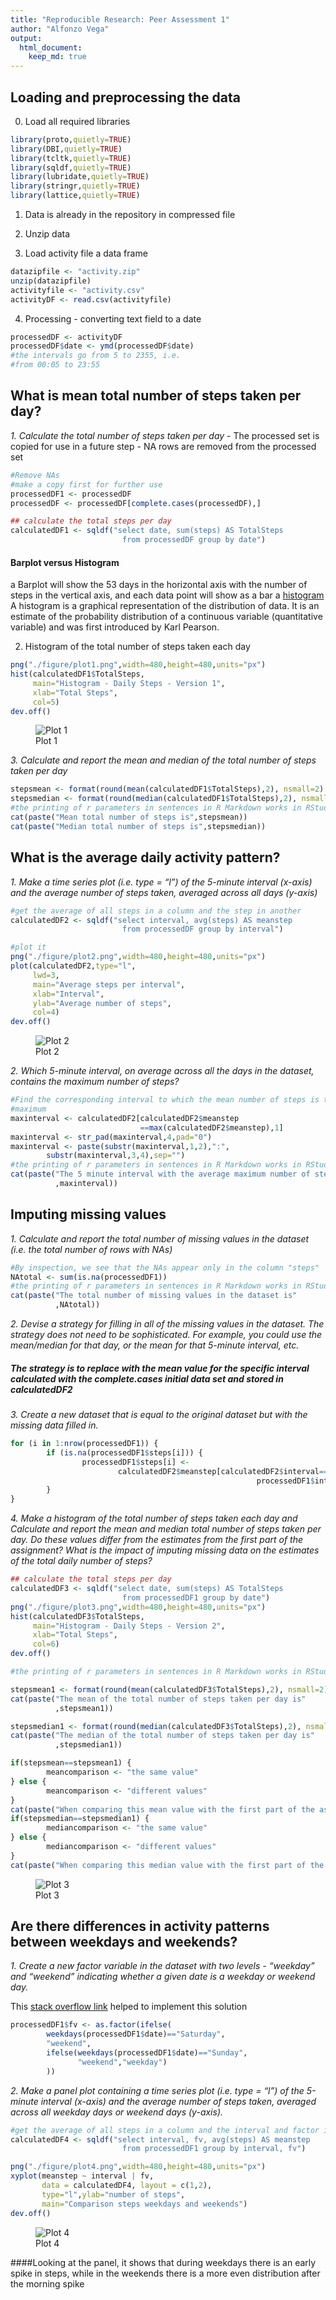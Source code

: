 ```yaml
---
title: "Reproducible Research: Peer Assessment 1"
author: "Alfonzo Vega"
output: 
  html_document:
    keep_md: true
---
```



## Loading and preprocessing the data
0. Load all required libraries
```r
library(proto,quietly=TRUE)
library(DBI,quietly=TRUE)
library(tcltk,quietly=TRUE)
library(sqldf,quietly=TRUE)
library(lubridate,quietly=TRUE)
library(stringr,quietly=TRUE)
library(lattice,quietly=TRUE)
```

1. Data is already in the repository in compressed file

2. Unzip data

3. Load activity file a data frame

```r
datazipfile <- "activity.zip"
unzip(datazipfile)
activityfile <- "activity.csv"
activityDF <- read.csv(activityfile)
```

4. Processing - converting text field to a date

```r
processedDF <- activityDF
processedDF$date <- ymd(processedDF$date)
#the intervals go from 5 to 2355, i.e.
#from 00:05 to 23:55
```

## What is mean total number of steps taken per day?

_1. Calculate the total number of steps taken per day_
- The processed set is copied for use in a future step
- NA rows are removed from the processed set

```r
#Remove NAs
#make a copy first for further use
processedDF1 <- processedDF
processedDF <- processedDF[complete.cases(processedDF),]
```

```r
## calculate the total steps per day
calculatedDF1 <- sqldf("select date, sum(steps) AS TotalSteps 
                         from processedDF group by date")
```

#### Barplot versus Histogram
a Barplot will show the 53 days in the horizontal axis with the number of steps
in the vertical axis, and each data point will show as a bar
a [histogram](http://en.wikipedia.org/wiki/Histogram)
A histogram is a graphical representation of the distribution of data. 
It is an estimate of the probability distribution of a continuous variable 
(quantitative variable) and was first introduced by Karl Pearson.

2. Histogram of the total number of steps taken each day
```r
png("./figure/plot1.png",width=480,height=480,units="px")
hist(calculatedDF1$TotalSteps,
     main="Histogram - Daily Steps - Version 1",
     xlab="Total Steps",
     col=5)
dev.off()
```

![Plot 1](./figure/plot1.png)

_3. Calculate and report the mean and median of the total number of steps taken per day_
```r
stepsmean <- format(round(mean(calculatedDF1$TotalSteps),2), nsmall=2)                         
stepsmedian <- format(round(median(calculatedDF1$TotalSteps),2), nsmall=2)
#the printing of r parameters in sentences in R Markdown works in RStudio but it does not in GitHub, showing then the results here
cat(paste("Mean total number of steps is",stepsmean))
cat(paste("Median total number of steps is",stepsmedian))
```
## What is the average daily activity pattern?

_1. Make a time series plot (i.e. type = "l") of the 5-minute interval (x-axis) and the average number of steps taken, averaged across all days (y-axis)_

```r
#get the average of all steps in a column and the step in another
calculatedDF2 <- sqldf("select interval, avg(steps) AS meanstep 
                         from processedDF group by interval")

#plot it
png("./figure/plot2.png",width=480,height=480,units="px")
plot(calculatedDF2,type="l",
     lwd=3,
     main="Average steps per interval",
     xlab="Interval",
     ylab="Average number of steps",
     col=4)
dev.off()
```
![Plot 2](./figure/plot2.png)

_2. Which 5-minute interval, on average across all the days in the dataset, contains the maximum number of steps?_

```r
#Find the corresponding interval to which the mean number of steps is the
#maximum
maxinterval <- calculatedDF2[calculatedDF2$meanstep
                             ==max(calculatedDF2$meanstep),1]
maxinterval <- str_pad(maxinterval,4,pad="0")
maxinterval <- paste(substr(maxinterval,1,2),":",
        substr(maxinterval,3,4),sep="")
#the printing of r parameters in sentences in R Markdown works in RStudio but it does not in GitHub, showing then the results here
cat(paste("The 5 minute interval with the average maximum number of steps is"
          ,maxinterval))
```

## Imputing missing values
_1. Calculate and report the total number of missing values in the dataset (i.e. the total number of rows with NAs)_
```r
#By inspection, we see that the NAs appear only in the column "steps"
NAtotal <- sum(is.na(processedDF1))
#the printing of r parameters in sentences in R Markdown works in RStudio but it does not in GitHub, showing then the results here
cat(paste("The total number of missing values in the dataset is"
          ,NAtotal))
```

_2. Devise a strategy for filling in all of the missing values in the dataset. The strategy does not need to be sophisticated. For example, you could use the mean/median for that day, or the mean for that 5-minute interval, etc._

##### The strategy is to replace with the mean value for the specific interval calculated with the complete.cases initial data set and stored in calculatedDF2

_3. Create a new dataset that is equal to the original dataset but with the missing data filled in._

```r
for (i in 1:nrow(processedDF1)) {
        if (is.na(processedDF1$steps[i])) {
                processedDF1$steps[i] <-
                        calculatedDF2$meanstep[calculatedDF2$interval==
                                                       processedDF1$interval[i]]
        }
}
```

_4. Make a histogram of the total number of steps taken each day and Calculate and report the mean and median total number of steps taken per day. Do these values differ from the estimates from the first part of the assignment? What is the impact of imputing missing data on the estimates of the total daily number of steps?_

```r
## calculate the total steps per day
calculatedDF3 <- sqldf("select date, sum(steps) AS TotalSteps 
                         from processedDF1 group by date")
png("./figure/plot3.png",width=480,height=480,units="px")
hist(calculatedDF3$TotalSteps,
     main="Histogram - Daily Steps - Version 2",
     xlab="Total Steps",
     col=6)
dev.off()

#the printing of r parameters in sentences in R Markdown works in RStudio but it does not in GitHub, showing then the results here

stepsmean1 <- format(round(mean(calculatedDF3$TotalSteps),2), nsmall=2)
cat(paste("The mean of the total number of steps taken per day is"
          ,stepsmean1))

stepsmedian1 <- format(round(median(calculatedDF3$TotalSteps),2), nsmall=2)
cat(paste("The median of the total number of steps taken per day is"
          ,stepsmedian1))

if(stepsmean==stepsmean1) {
        meancomparison <- "the same value"
} else {
        meancomparison <- "different values"
}
cat(paste("When comparing this mean value with the first part of the assesment they have",meancomparison))
if(stepsmedian==stepsmedian1) {
        mediancomparison <- "the same value"
} else {
        mediancomparison <- "different values"
}
cat(paste("When comparing this median value with the first part of the assesment they have",mediancomparison))
```
![Plot 3](./figure/plot3.png)

## Are there differences in activity patterns between weekdays and weekends?

_1. Create a new factor variable in the dataset with two levels - "weekday" and "weekend" indicating whether a given date is a weekday or weekend day._

This [stack overflow link]("http://stackoverflow.com/questions/16570302/how-to-add-a-factor-column-to-dataframe-based-on-a-conditional-statement-from-an") helped to implement this solution

```r
processedDF1$fv <- as.factor(ifelse(
        weekdays(processedDF1$date)=="Saturday",
        "weekend", 
        ifelse(weekdays(processedDF1$date)=="Sunday",
               "weekend","weekday")
        ))
```

_2. Make a panel plot containing a time series plot (i.e. type = "l") of the 5-minute interval (x-axis) and the average number of steps taken, averaged across all weekday days or weekend days (y-axis)._ 

```r
#get the average of all steps in a column and the interval and factor in another
calculatedDF4 <- sqldf("select interval, fv, avg(steps) AS meanstep 
                         from processedDF1 group by interval, fv")

png("./figure/plot4.png",width=480,height=480,units="px")
xyplot(meanstep ~ interval | fv, 
       data = calculatedDF4, layout = c(1,2),
       type="l",ylab="number of steps",
       main="Comparison steps weekdays and weekends")
dev.off()
```

![Plot 4](./figure/plot4.png)

####Looking at the panel, it shows that during weekdays there is an early spike in steps, while in the weekends there is a more even distribution after the morning spike